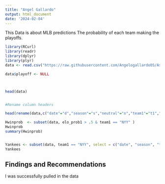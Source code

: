 ```yaml
---
title: "Angel Gallardo"
output: html_document
date: '2024-02-04'
---
```


This Data is about MLB predictions
The probability of each team making the playoffs.


```r

library(RCurl)
library(readr)
library(dplyr)
library(plyr)
data <- read.csv("https://raw.githubusercontent.com/Angelogallardo05/Assignment01/04b528e1d5327aeb112672e39a6eb3a75a3bd4a5/mlb_elo_latest.csv", header = TRUE, sep = ",")

data$playoff <- NULL



head(data)


#Rename column headers

head(rename(data,c("date"="d","season"="s","neutral"="n","team1"="t1","team2"="t2")))

Hwinprob  <- subset(data, elo_prob1 > .5 & team1 == "NYY" )
Hwinprob
summary(Hwinprob)


Yankees <- subset(data, team1 == "NYY", select = c("date", "season", "team1", "elo1_pre", "rating1_pre", "rating2_pre"))
Yankees

```



## Findings and Recommendations
I was successfully pulled in the data